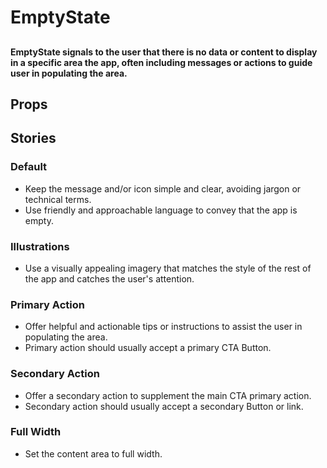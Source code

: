 
# EmptyState

##

<h4>
  EmptyState signals to the user that there is no data or content to display in a specific area the app,
  often including messages or actions to guide user in populating the area.
</h4>

<Canvas>
  <Story id="components-emptystate--secondary-action" />
</Canvas>


## Props

<ArgsTable of={EmptyState} />

## Stories

### Default
- Keep the message and/or icon simple and clear, avoiding jargon or technical terms.
- Use friendly and approachable language to convey that the app is empty.

<Canvas>
  <Story id="components-emptystate--default" />
</Canvas>

### Illustrations
- Use a visually appealing imagery that matches the style of the rest of the app and catches the user's attention.

<Canvas>
  <Story id="components-emptystate--illustrations" />
</Canvas>

### Primary Action
- Offer helpful and actionable tips or instructions to assist the user in populating the area.
- Primary action should usually accept a primary CTA Button.

<Canvas>
  <Story id="components-emptystate--primary-action" />
</Canvas>

### Secondary Action
- Offer a secondary action to supplement the main CTA primary action.
- Secondary action should usually accept a secondary Button or link. 

<Canvas>
  <Story id="components-emptystate--secondary-action" />
</Canvas>

### Full Width
- Set the content area to full width.

<Canvas>
  <Story id="components-emptystate--full-width" />
</Canvas>

